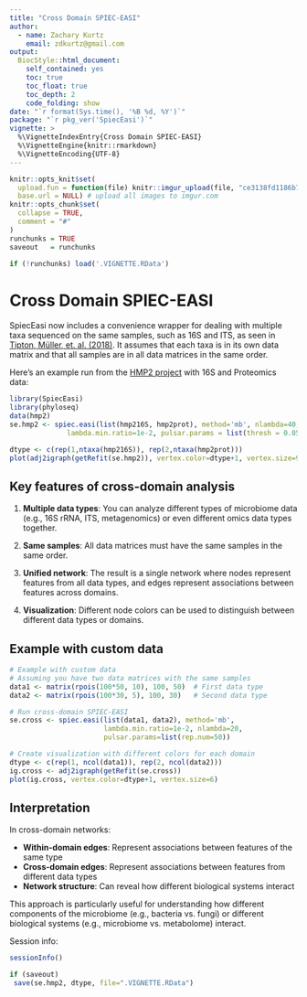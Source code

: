 ```yaml
---
title: "Cross Domain SPIEC-EASI"
author: 
  - name: Zachary Kurtz
    email: zdkurtz@gmail.com
output: 
  BiocStyle::html_document:
    self_contained: yes
    toc: true
    toc_float: true
    toc_depth: 2
    code_folding: show
date: "`r format(Sys.time(), '%B %d, %Y')`"
package: "`r pkg_ver('SpiecEasi')`"
vignette: >
  %\VignetteIndexEntry{Cross Domain SPIEC-EASI}
  %\VignetteEngine{knitr::rmarkdown}
  %\VignetteEncoding{UTF-8}  
---
```


```r
knitr::opts_knit$set(
  upload.fun = function(file) knitr::imgur_upload(file, "ce3138fd1186b7d"),
  base.url = NULL) # upload all images to imgur.com
knitr::opts_chunk$set(
  collapse = TRUE,
  comment = "#"
)
runchunks = TRUE
saveout   = runchunks

if (!runchunks) load('.VIGNETTE.RData')
```

# Cross Domain SPIEC-EASI

SpiecEasi now includes a convenience wrapper for dealing with multiple taxa sequenced on the same samples, such as 16S and ITS, as seen in [Tipton, Müller, et. al. (2018)](https://microbiomejournal.biomedcentral.com/articles/10.1186/s40168-017-0393-0). It assumes that each taxa is in its own data matrix and that all samples are in all data matrices in the same order.

Here's an example run from the [HMP2 project](https://ibdmdb.org/tunnel/public/summary.html) with 16S and Proteomics data:

```r
library(SpiecEasi)
library(phyloseq)
data(hmp2)
se.hmp2 <- spiec.easi(list(hmp216S, hmp2prot), method='mb', nlambda=40,
              lambda.min.ratio=1e-2, pulsar.params = list(thresh = 0.05))

dtype <- c(rep(1,ntaxa(hmp216S)), rep(2,ntaxa(hmp2prot)))
plot(adj2igraph(getRefit(se.hmp2)), vertex.color=dtype+1, vertex.size=9)
```

## Key features of cross-domain analysis

1. **Multiple data types**: You can analyze different types of microbiome data (e.g., 16S rRNA, ITS, metagenomics) or even different omics data types together.

2. **Same samples**: All data matrices must have the same samples in the same order.

3. **Unified network**: The result is a single network where nodes represent features from all data types, and edges represent associations between features across domains.

4. **Visualization**: Different node colors can be used to distinguish between different data types or domains.

## Example with custom data

```r
# Example with custom data
# Assuming you have two data matrices with the same samples
data1 <- matrix(rpois(100*50, 10), 100, 50)  # First data type
data2 <- matrix(rpois(100*30, 5), 100, 30)   # Second data type

# Run cross-domain SPIEC-EASI
se.cross <- spiec.easi(list(data1, data2), method='mb', 
                       lambda.min.ratio=1e-2, nlambda=20,
                       pulsar.params=list(rep.num=50))

# Create visualization with different colors for each domain
dtype <- c(rep(1, ncol(data1)), rep(2, ncol(data2)))
ig.cross <- adj2igraph(getRefit(se.cross))
plot(ig.cross, vertex.color=dtype+1, vertex.size=6)
```

## Interpretation

In cross-domain networks:

- **Within-domain edges**: Represent associations between features of the same type
- **Cross-domain edges**: Represent associations between features from different data types
- **Network structure**: Can reveal how different biological systems interact

This approach is particularly useful for understanding how different components of the microbiome (e.g., bacteria vs. fungi) or different biological systems (e.g., microbiome vs. metabolome) interact.

Session info:
```r
sessionInfo()
```

```r
if (saveout)
 save(se.hmp2, dtype, file=".VIGNETTE.RData")
``` 